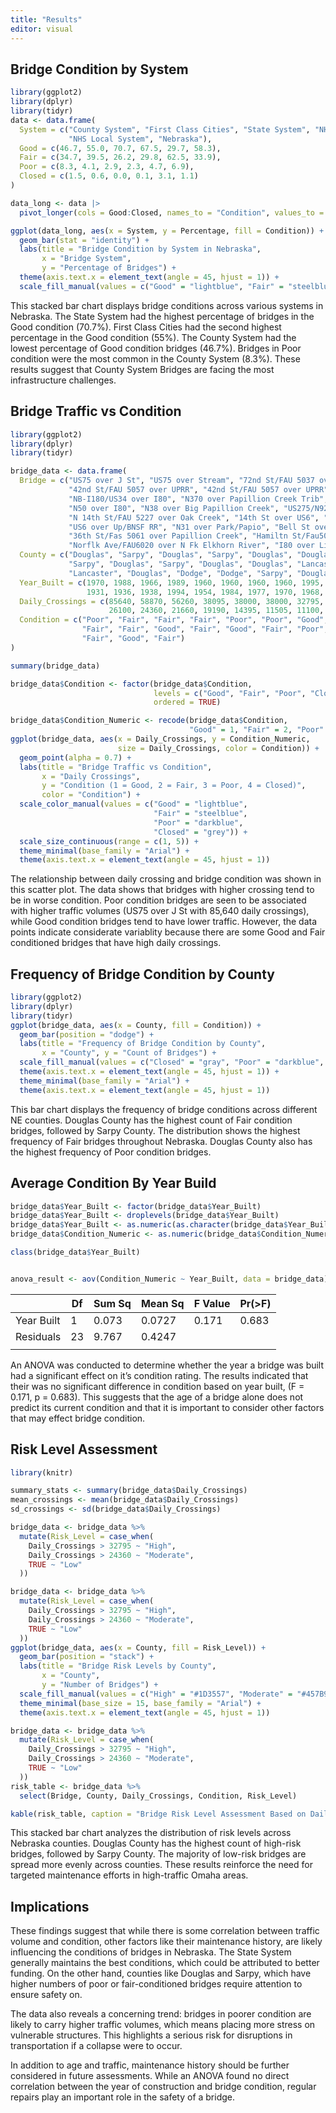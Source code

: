 ```yaml
---
title: "Results"
editor: visual
---
```


## Bridge Condition by System

```r
library(ggplot2)
library(dplyr)
library(tidyr)
data <- data.frame(
  System = c("County System", "First Class Cities", "State System", "NHS State System", 
             "NHS Local System", "Nebraska"),
  Good = c(46.7, 55.0, 70.7, 67.5, 29.7, 58.3),
  Fair = c(34.7, 39.5, 26.2, 29.8, 62.5, 33.9),
  Poor = c(8.3, 4.1, 2.9, 2.3, 4.7, 6.9),
  Closed = c(1.5, 0.6, 0.0, 0.1, 3.1, 1.1)
)

data_long <- data |>
  pivot_longer(cols = Good:Closed, names_to = "Condition", values_to = "Percentage")

ggplot(data_long, aes(x = System, y = Percentage, fill = Condition)) +
  geom_bar(stat = "identity") +
  labs(title = "Bridge Condition by System in Nebraska", 
       x = "Bridge System", 
       y = "Percentage of Bridges") +
  theme(axis.text.x = element_text(angle = 45, hjust = 1)) +
  scale_fill_manual(values = c("Good" = "lightblue", "Fair" = "steelblue", "Poor" = "darkblue", "Closed" = "gray"))

```

This stacked bar chart displays bridge conditions across various systems in Nebraska. The State System had the highest percentage of bridges in the Good condition (70.7%). First Class Cities had the second highest percentage in the Good condition (55%). The County System had the lowest percentage of Good condition bridges (46.7%). Bridges in Poor condition were the most common in the County System (8.3%). These results suggest that County System Bridges are facing the most infrastructure challenges.

## Bridge Traffic vs Condition

```r
library(ggplot2)
library(dplyr)
library(tidyr)

bridge_data <- data.frame(
  Bridge = c("US75 over J St", "US75 over Stream", "72nd St/FAU 5037 over UPRR", "US75 over Betz Creek", 
             "42nd St/FAU 5057 over UPRR", "42nd St/FAU 5057 over UPRR", "SB-I180/US34 over I80", 
             "NB-I180/US34 over I80", "N370 over Papillion Creek Trib", "US6 over Saddle Creek Rd", 
             "N50 over I80", "N38 over Big Papillion Creek", "US275/N92 over 72nd Street", 
             "N 14th St/FAU 5227 over Oak Creek", "14th St over US6", "WB-US30/US81 over Loup River", 
             "US6 over Up/BNSF RR", "N31 over Park/Papio", "Bell St over UPRR", "US77 over Elm Creek", 
             "36th St/Fas 5061 over Papillion Creek", "Hamiltn St/Fau5066 over US75", "US30 over Fremont Co Drain Ditch", 
             "Norflk Ave/FAU6020 over N Fk Elkhorn River", "I80 over Link 17B & Rd 77"),
  County = c("Douglas", "Sarpy", "Douglas", "Sarpy", "Douglas", "Douglas", "Lancaster", "Lancaster", 
             "Sarpy", "Douglas", "Sarpy", "Douglas", "Douglas", "Lancaster", "Lancaster", "Platte", 
             "Lancaster", "Douglas", "Dodge", "Dodge", "Sarpy", "Douglas", "Dodge", "Madison", "Cheyenne"),
  Year_Built = c(1970, 1988, 1966, 1989, 1960, 1960, 1960, 1960, 1995, 1934, 1958, 1964, 1962, 1968, 1961, 
                 1931, 1936, 1938, 1994, 1954, 1984, 1977, 1970, 1968, 1974),
  Daily_Crossings = c(85640, 58870, 56260, 38095, 38000, 38000, 32795, 32795, 30705, 26220, 26190, 
                      26100, 24360, 21660, 19190, 14395, 11505, 11100, 9570, 9535, 9470, 8730, 8310, 8130, 7800),
  Condition = c("Poor", "Fair", "Fair", "Fair", "Poor", "Poor", "Good", "Good", "Fair", "Fair", "Fair", 
                "Fair", "Fair", "Good", "Fair", "Good", "Fair", "Poor", "Good", "Fair", "Fair", "Fair", 
                "Fair", "Good", "Fair")
)

summary(bridge_data)

bridge_data$Condition <- factor(bridge_data$Condition, 
                                levels = c("Good", "Fair", "Poor", "Closed"),
                                ordered = TRUE)

bridge_data$Condition_Numeric <- recode(bridge_data$Condition, 
                                        "Good" = 1, "Fair" = 2, "Poor" = 3, "Closed" = 4)
ggplot(bridge_data, aes(x = Daily_Crossings, y = Condition_Numeric, 
                        size = Daily_Crossings, color = Condition)) +
  geom_point(alpha = 0.7) +
  labs(title = "Bridge Traffic vs Condition", 
       x = "Daily Crossings", 
       y = "Condition (1 = Good, 2 = Fair, 3 = Poor, 4 = Closed)", 
       color = "Condition") +
  scale_color_manual(values = c("Good" = "lightblue", 
                                "Fair" = "steelblue", 
                                "Poor" = "darkblue", 
                                "Closed" = "grey")) +
  scale_size_continuous(range = c(1, 5)) +
  theme_minimal(base_family = "Arial") +
  theme(axis.text.x = element_text(angle = 45, hjust = 1))

```

The relationship between daily crossing and bridge condition was shown in this scatter plot. The data shows that bridges with higher crossing tend to be in worse condition. Poor condition bridges are seen to be associated with higher traffic volumes (US75 over J St with 85,640 daily crossings), while Good condition bridges tend to have lower traffic. However, the data points indicate considerate variablity because there are some Good and Fair conditioned bridges that have high daily crossings.

## Frequency of Bridge Condition by County

```r
library(ggplot2)
library(dplyr)
library(tidyr)
ggplot(bridge_data, aes(x = County, fill = Condition)) +
  geom_bar(position = "dodge") +
  labs(title = "Frequency of Bridge Condition by County",
       x = "County", y = "Count of Bridges") +
  scale_fill_manual(values = c("Closed" = "gray", "Poor" = "darkblue", "Fair" = "steelblue", "Good" = "lightblue")) +
  theme(axis.text.x = element_text(angle = 45, hjust = 1)) +
  theme_minimal(base_family = "Arial") +
  theme(axis.text.x = element_text(angle = 45, hjust = 1))
```

This bar chart displays the frequency of bridge conditions across different NE counties. Douglas County has the highest count of Fair condition bridges, followed by Sarpy County. The distribution shows the highest frequency of Fair bridges throughout Nebraska. Douglas County also has the highest frequency of Poor condition bridges.

## Average Condition By Year Build

```r
bridge_data$Year_Built <- factor(bridge_data$Year_Built)
bridge_data$Year_Built <- droplevels(bridge_data$Year_Built)
bridge_data$Year_Built <- as.numeric(as.character(bridge_data$Year_Built))
bridge_data$Condition_Numeric <- as.numeric(bridge_data$Condition_Numeric)

class(bridge_data$Year_Built)


anova_result <- aov(Condition_Numeric ~ Year_Built, data = bridge_data)

```

|            | Df  | Sum Sq | Mean Sq | F Value | Pr(\>F) |
|------------|-----|--------|---------|---------|---------|
| Year Built | 1   | 0.073  | 0.0727  | 0.171   | 0.683   |
| Residuals  | 23  | 9.767  | 0.4247  |         |         |
|            |     |        |         |         |         |

An ANOVA was conducted to determine whether the year a bridge was built had a significant effect on it's condition rating. The results indicated that their was no significant difference in condition based on year built, (F = 0.171, p = 0.683). This suggests that the age of a bridge alone does not predict its current condition and that it is important to consider other factors that may effect bridge condition.

## Risk Level Assessment

```r

library(knitr)

summary_stats <- summary(bridge_data$Daily_Crossings)
mean_crossings <- mean(bridge_data$Daily_Crossings)
sd_crossings <- sd(bridge_data$Daily_Crossings)

bridge_data <- bridge_data %>%
  mutate(Risk_Level = case_when(
    Daily_Crossings > 32795 ~ "High", 
    Daily_Crossings > 24360 ~ "Moderate",      
    TRUE ~ "Low"                              
  ))

bridge_data <- bridge_data %>%
  mutate(Risk_Level = case_when(
    Daily_Crossings > 32795 ~ "High", 
    Daily_Crossings > 24360 ~ "Moderate",      
    TRUE ~ "Low"                              
  ))
ggplot(bridge_data, aes(x = County, fill = Risk_Level)) + 
  geom_bar(position = "stack") + 
  labs(title = "Bridge Risk Levels by County", 
       x = "County", 
       y = "Number of Bridges") + 
  scale_fill_manual(values = c("High" = "#1D3557", "Moderate" = "#457B9D", "Low" = "#A8DADC")) +  
  theme_minimal(base_size = 15, base_family = "Arial") + 
  theme(axis.text.x = element_text(angle = 45, hjust = 1))  

bridge_data <- bridge_data %>%
  mutate(Risk_Level = case_when(
    Daily_Crossings > 32795 ~ "High", 
    Daily_Crossings > 24360 ~ "Moderate",
    TRUE ~ "Low"
  ))
risk_table <- bridge_data %>%
  select(Bridge, County, Daily_Crossings, Condition, Risk_Level)

kable(risk_table, caption = "Bridge Risk Level Assessment Based on Daily Crossings", align = 'l')
```

This stacked bar chart analyzes the distribution of risk levels across Nebraska counties. Douglas County has the highest count of high-risk bridges, followed by Sarpy County. The majority of low-risk bridges are spread more evenly across counties. These results reinforce the need for targeted maintenance efforts in high-traffic Omaha areas.

## Implications

These findings suggest that while there is some correlation between traffic volume and condition, other factors like their maintenance history, are likely influencing the conditions of bridges in Nebraska. The State System generally maintains the best conditions, which could be attributed to better funding. On the other hand, counties like Douglas and Sarpy, which have higher numbers of poor or fair-conditioned bridges require attention to ensure safety on.

The data also reveals a concerning trend: bridges in poorer condition are likely to carry higher traffic volumes, which means placing more stress on vulnerable structures. This highlights a serious risk for disruptions in transportation if a collapse were to occur.

In addition to age and traffic, maintenance history should be further considered in future assessments. While an ANOVA found no direct correlation between the year of construction and bridge condition, regular repairs play an important role in the safety of a bridge.
